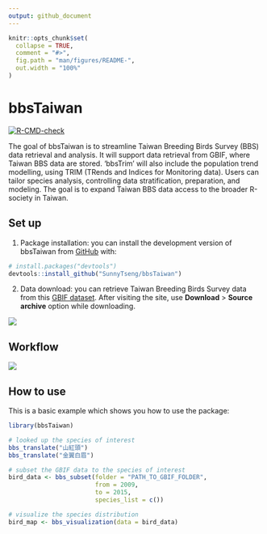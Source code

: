 ```yaml
---
output: github_document
---
```


<!-- README.md is generated from README.Rmd. Please edit that file -->

```r
knitr::opts_chunk$set(
  collapse = TRUE,
  comment = "#>",
  fig.path = "man/figures/README-",
  out.width = "100%"
)
```

# bbsTaiwan

<!-- badges: start -->

[![R-CMD-check](https://github.com/SunnyTseng/bbsTaiwan/actions/workflows/R-CMD-check.yaml/badge.svg)](https://github.com/SunnyTseng/bbsTaiwan/actions/workflows/R-CMD-check.yaml)

<!-- badges: end -->

The goal of bbsTaiwan is to streamline Taiwan Breeding Birds Survey (BBS) data retrieval and analysis. It will support data retrieval from GBIF, where Taiwan BBS data are stored. ‘bbsTrim’ will also include the population trend modelling, using TRIM (TRends and Indices for Monitoring data). Users can tailor species analysis, controlling data stratification, preparation, and modeling. The goal is to expand Taiwan BBS data access to the broader R-society in Taiwan.

## Set up

1.  Package installation: you can install the development version of bbsTaiwan from [GitHub](https://github.com/) with:

``` r
# install.packages("devtools")
devtools::install_github("SunnyTseng/bbsTaiwan")
```

2.  Data download: you can retrieve Taiwan Breeding Birds Survey data from this [GBIF dataset](https://www.gbif.org/zh-tw/dataset/f170f056-3f8a-4ef3-ac9f-4503cc854ce0). After visiting the site, use **Download** \> **Source archive** option while downloading.

![](images/clipboard-3932456549.png)

## Workflow

![](images/bbsTaiwan - ROpenSci package workflow.jpg)

## How to use

This is a basic example which shows you how to use the package:

```r
library(bbsTaiwan)

# looked up the species of interest 
bbs_translate("山紅頭")
bbs_translate("金翼白眉")

# subset the GBIF data to the species of interest
bird_data <- bbs_subset(folder = "PATH_TO_GBIF_FOLDER",
                        from = 2009,
                        to = 2015,
                        species_list = c())

# visualize the species distribution 
bird_map <- bbs_visualization(data = bird_data)
```
